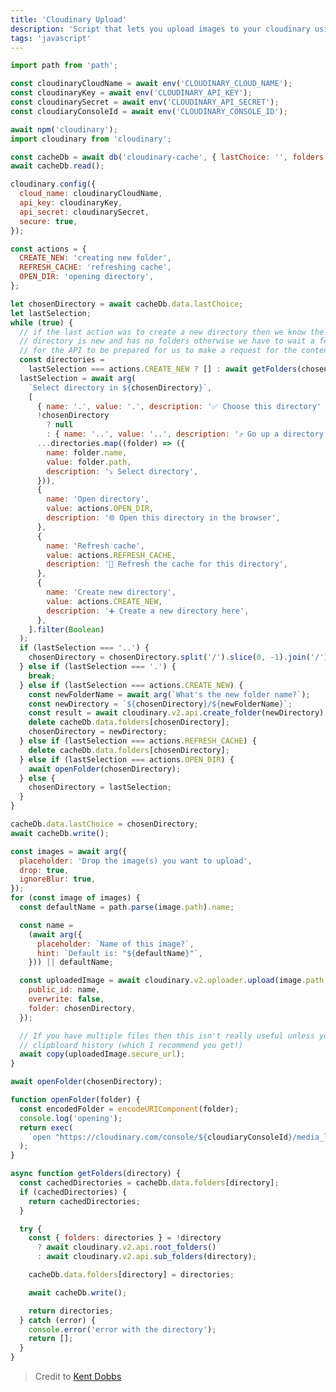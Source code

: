 ```yaml
---
title: 'Cloudinary Upload'
description: 'Script that lets you upload images to your cloudinary using Node.js'
tags: 'javascript'
---
```


```javascript
import path from 'path';

const cloudinaryCloudName = await env('CLOUDINARY_CLOUD_NAME');
const cloudinaryKey = await env('CLOUDINARY_API_KEY');
const cloudinarySecret = await env('CLOUDINARY_API_SECRET');
const cloudiaryConsoleId = await env('CLOUDINARY_CONSOLE_ID');

await npm('cloudinary');
import cloudinary from 'cloudinary';

const cacheDb = await db('cloudinary-cache', { lastChoice: '', folders: {} });
await cacheDb.read();

cloudinary.config({
  cloud_name: cloudinaryCloudName,
  api_key: cloudinaryKey,
  api_secret: cloudinarySecret,
  secure: true,
});

const actions = {
  CREATE_NEW: 'creating new folder',
  REFRESH_CACHE: 'refreshing cache',
  OPEN_DIR: 'opening directory',
};

let chosenDirectory = await cacheDb.data.lastChoice;
let lastSelection;
while (true) {
  // if the last action was to create a new directory then we know the chosen
  // directory is new and has no folders otherwise we have to wait a few seconds
  // for the API to be prepared for us to make a request for the contents.
  const directories =
    lastSelection === actions.CREATE_NEW ? [] : await getFolders(chosenDirectory);
  lastSelection = await arg(
    `Select directory in ${chosenDirectory}`,
    [
      { name: '.', value: '.', description: '✅ Choose this directory' },
      !chosenDirectory
        ? null
        : { name: '..', value: '..', description: '⤴️ Go up a directory' },
      ...directories.map((folder) => ({
        name: folder.name,
        value: folder.path,
        description: '⤵️ Select directory',
      })),
      {
        name: 'Open directory',
        value: actions.OPEN_DIR,
        description: '🌐 Open this directory in the browser',
      },
      {
        name: 'Refresh cache',
        value: actions.REFRESH_CACHE,
        description: '🔄 Refresh the cache for this directory',
      },
      {
        name: 'Create new directory',
        value: actions.CREATE_NEW,
        description: '➕ Create a new directory here',
      },
    ].filter(Boolean)
  );
  if (lastSelection === '..') {
    chosenDirectory = chosenDirectory.split('/').slice(0, -1).join('/');
  } else if (lastSelection === '.') {
    break;
  } else if (lastSelection === actions.CREATE_NEW) {
    const newFolderName = await arg(`What's the new folder name?`);
    const newDirectory = `${chosenDirectory}/${newFolderName}`;
    const result = await cloudinary.v2.api.create_folder(newDirectory);
    delete cacheDb.data.folders[chosenDirectory];
    chosenDirectory = newDirectory;
  } else if (lastSelection === actions.REFRESH_CACHE) {
    delete cacheDb.data.folders[chosenDirectory];
  } else if (lastSelection === actions.OPEN_DIR) {
    await openFolder(chosenDirectory);
  } else {
    chosenDirectory = lastSelection;
  }
}

cacheDb.data.lastChoice = chosenDirectory;
await cacheDb.write();

const images = await arg({
  placeholder: 'Drop the image(s) you want to upload',
  drop: true,
  ignoreBlur: true,
});
for (const image of images) {
  const defaultName = path.parse(image.path).name;

  const name =
    (await arg({
      placeholder: `Name of this image?`,
      hint: `Default is: "${defaultName}"`,
    })) || defaultName;

  const uploadedImage = await cloudinary.v2.uploader.upload(image.path, {
    public_id: name,
    overwrite: false,
    folder: chosenDirectory,
  });

  // If you have multiple files then this isn't really useful unless you have
  // clipbloard history (which I recommend you get!)
  await copy(uploadedImage.secure_url);
}

await openFolder(chosenDirectory);

function openFolder(folder) {
  const encodedFolder = encodeURIComponent(folder);
  console.log('opening');
  return exec(
    `open "https://cloudinary.com/console/${cloudiaryConsoleId}/media_library/folders/${encodedFolder}"`
  );
}

async function getFolders(directory) {
  const cachedDirectories = cacheDb.data.folders[directory];
  if (cachedDirectories) {
    return cachedDirectories;
  }

  try {
    const { folders: directories } = !directory
      ? await cloudinary.v2.api.root_folders()
      : await cloudinary.v2.api.sub_folders(directory);

    cacheDb.data.folders[directory] = directories;

    await cacheDb.write();

    return directories;
  } catch (error) {
    console.error('error with the directory');
    return [];
  }
}
```

> Credit to [Kent Dobbs](https://github.com/johnlindquist/kit/discussions/310)
